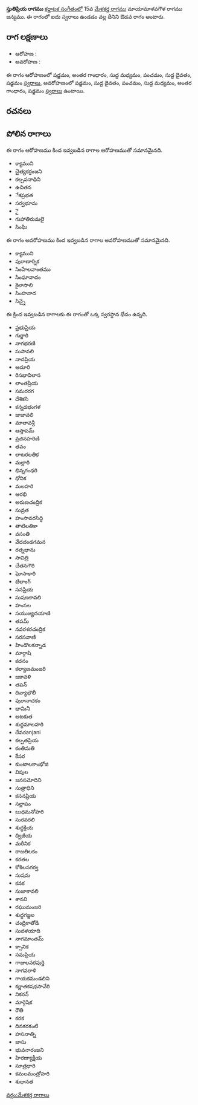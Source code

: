 {{Infobox ragam
	| name          	= స్తుతిప్రియ
	| synonym	    	= 
	| mela          	= 
	| chakra        	= 
	| janaka        	= 
	| type          	= ఔడవ
	| arohanam      	= {{svaraC|S|G3|M1|P|D1|S'}} 
	| avarohanam    	= {{svaraC|S'|D1|P|M1|G3|S}}
	| jeeva         	=
	| chhaya        	=
	| nyasa         	=
	| vishesha      	= 
	| equivalent  		= 
}}
{{కర్ణాటక సంగీత రాగాలు}}
'''స్తుతిప్రియ రాగము''' [[కర్ణాటక సంగీతం]]లో 15వ [[మేళకర్త రాగము]] మాయామాళవగౌళ రాగము జన్యము.  ఈ రాగంలో ఐదు స్వరాలు ఉండడం వల్ల దీనిని ఔడవ రాగం అంటారు.


==రాగ లక్షణాలు==


* ఆరోహణ : {{svaraC|S|G3|M1|P|D1|S'}} 
* అవరోహణ : {{svaraC|S'|D1|P|M1|G3|S}}

ఈ రాగం ఆరోహణంలో షడ్జమం, అంతర గాంధారం, సుద్ద మధ్యమం, పంచమం, సుద్ద దైవతం, షడ్జమం [[స్వరాలు]], అవరోహణంలో షడ్జమం, సుద్ద దైవతం, పంచమం, సుద్ద మధ్యమం, అంతర గాంధారం, షడ్జమం [[స్వరాలు]] ఉంటాయి.

==రచనలు==



==పోలిన రాగాలు==
ఈ రాగం ఆరోహణము కింద ఇవ్వబడిన రాగాల ఆరోహణముతో సమానమైనది.
* క్యాముని
* చైత్యకర్రంజని
* కల్పపనాధిని
* ఉచితన
* ేశప్రభత
* సర్వభూమ
* ై
* గుహాతిరుమలై
* సింఘి

ఈ రాగం అవరోహణము కింద ఇవ్వబడిన రాగాల అవరోహణముతో సమానమైనది.
* క్యాముని
* పురాణార్నిక
* సింహేలవాంతము
* సింఘానాదం
* కైలాసాలి
* సింహనాద
* సిన్నై

ఈ క్రింద ఇవ్వబడిన రాగాలకు ఈ రాగంతో ఒక్క స్వరస్థాన భేదం ఉన్నది.
* ప్రభుప్రియ
* గుర్జారి
* నాగభరణి
* సుసావలి
* నాదప్రియ
* ఆదూరి
* రిసభావిలాస
* లాంతప్రియ
* సమరరగ
* దేశికసి
* కన్నడభంగళ
* జుజావలి
* మాలావశ్రీ
* ఆస్తాపమ్
* వ్రజినహరిణి
* తవం
* లాటరలతిక
* మల్లారి
* భిన్నగంధరి
* ధోనిక
* మలహరి
* ఆరభి
* అరుణచంద్రిక
* సువ్రత
* హంసావరసిద్ధి
* తాటిలతికా
* వసంతి
* వేదదండగమన
* రత్నభాను
* సావిత్రి
* చేతనగౌరి
* ఘోసాకారి
* టిలాంగ్
* సనప్రియ
* సుషణకావలి
* హంసల
* సయుజ్యదయాణి
* తపమ్
* నవరశరచంద్రిక
* సరసవాణి
* హిండొలకన్నాడ
* మార్గాషి
* కదనం
* కల్యాణమంజరి
* జకావళి
* తపన్
* దివ్యాభౌలీ
* పురానాచకం
* భామినీ
* అటకుత
* శుధ్ధమాలహరి
* దేవరanjani
* కల్పతప్రియ
* కంతిమతి
* కేసర
* కుంటాలకాంభోజి
* విపుల
* జనసమోదిని
* సుత్రాధిని
* కసనప్రియ
* సల్లాపం
* బుధమనోహరి
* సురవరలి
* శుధ్ధక్రియ
* ద్విజీయ
* మరీనిక
* రాజతిలకం
* కరతల
* కోకిలనగర్వ
* సుషమ
* కనక
* సుజాకావలి
* శానవి
* రఘుమంజరి
* శుధ్ధగజ్జల
* చంద్రికాతోడి
* సుదళయాది
* నాగమాంతమ్
* క్సానిక
* సమప్రియ
* గాజులవరపుర్తి
* నాగవరాళి
* గాయకమండలిని
* కర్ణాతకషధసావేరి
* నికరన్
* మార్గెషిక
* రౌతి
* కరక
* దినకరకంటి
* హసనాత్ని
* జాసు
* భువనారంజని
* హిరణ్యాక్షీయ
* సూత్రధారి
* కమలమంత్రోహరి
* శుధానత



[[వర్గం:మేళకర్త రాగాలు]]
